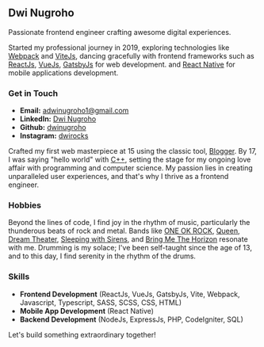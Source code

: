 ## Dwi Nugroho

Passionate frontend engineer crafting awesome digital experiences.

Started my professional journey in 2019, exploring technologies like [Webpack](https://webpack.js.org/) and [ViteJs](https://vitejs.dev/), dancing gracefully with frontend frameworks such as [ReactJs](https://react.dev/), [VueJs](https://vuejs.org/), [GatsbyJs](https://www.gatsbyjs.com/) for web development. and [React Native](https://reactnative.dev/) for mobile applications development.

### Get in Touch

- **Email:** adwinugroho1@gmail.com
- **LinkedIn:** [Dwi Nugroho](https://www.linkedin.com/in/dwi-nugroho/)
- **Github:** [dwinugroho](https://github.com/dwinugroho)
- **Instagram:** [dwirocks](https://www.instagram.com/dwirocks/)

Crafted my first web masterpiece at 15 using the classic tool, [Blogger](https://www.blogger.com/). By 17, I was saying "hello world" with [C++](https://www.cplusplus.com/info/description/), setting the stage for my ongoing love affair with programming and computer science. My passion lies in creating unparalleled user experiences, and that's why I thrive as a frontend engineer.

### Hobbies

Beyond the lines of code, I find joy in the rhythm of music, particularly the thunderous beats of rock and metal. Bands like [ONE OK ROCK](https://www.youtube.com/user/ONEOKROCKchannel), [Queen](https://www.youtube.com/user/queenofficial), [Dream Theater](https://www.youtube.com/user/dreamtheater), [Sleeping with Sirens](https://www.youtube.com/user/SleepingWithSirens), and [Bring Me The Horizon](https://www.youtube.com/user/BMTHchannel) resonate with me. Drumming is my solace; I've been self-taught since the age of 13, and to this day, I find serenity in the rhythm of the drums.

### Skills

- <b>Frontend Development</b> (ReactJs, VueJs, GatsbyJs, Vite, Webpack,
  Javascript, Typescript, SASS, SCSS, CSS, HTML)
- <b>Mobile App Development</b> (React Native)
- <b>Backend Development</b> (NodeJs, ExpressJs, PHP, CodeIgniter, SQL)

Let's build something extraordinary together!
